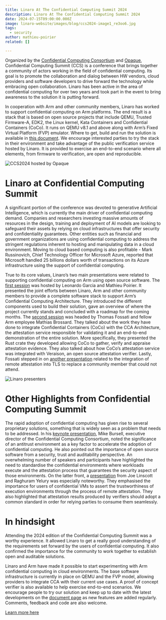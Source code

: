 ```yaml
---
title: Linaro At The Confidential Computing Summit 2024
description: Linaro At The Confidential Computing Summit 2024
date: 2024-07-15T09:00:00.000Z
image: linaro-website/images/blog/ccs2024-image1_re3oo6.jpg
tags:
  - security
author: mathieu-poirier
related: []

---
```

Organized by the [Confidential Computing Consortium](https://confidentialcomputing.io/) and [Opaque](https://www.opaque.co/), Confidential Computing Summit (CCS) is a conference that brings together a community of actors working in the field of confidential computing.  Its goal is to promote the collaboration and dialog between HW vendors, cloud providers and software developers to drive forward the technology while embracing open collaboration.  Linaro has been active in the area of confidential computing for over two years and took part in the event to bring awareness to the solution it is putting forward.   

In cooperation with Arm and other community members, Linaro has worked to support confidential computing on Arm platforms.  The end result is a stack that is based on open source projects that include QEMU, Trusted Firmware-A, EDK2, the Linux kernel, Kata Containers and Confidential Containers (CoCo).  It runs on QEMU v8.1 and above along with Arm’s Fixed Virtual Platform (FVP) emulator.  Where to get, build and run the solution is available in [this document](https://linaro.atlassian.net/wiki/spaces/QEMU/pages/29051027459/Building+an+RME+stack+for+QEMU).  We encourage interested parties to try the stack in their environment and take advantage of the public verification service hosted by Linaro.  It is provided to exercise an end-to-end scenario where all elements, from firmware to verification, are open and reproducible.

![CCS2024 hosted by Opaque](/linaro-website/images/blog/ccs2024-image2_jqfwcu.jpg)

# Linaro at Confidential Computing Summit
A significant portion of the conference was devoted to generative Artificial Intelligence, which is currently the main driver of confidential computing demand.  Companies and researchers investing massive amounts of resources in the design, training and deployment of AI models are looking to safeguard their assets by relying on cloud infrastructures that offer security and confidentiality guarantees.  Other entities such as financial and government organizations are using confidential computing to address the stringent regulations inherent to hosting and manipulating data in a cloud environment.  Moving to cloud based computing is also profitable - Mark Russinovich, Chief Technology Officer for Microsoft Azure, reported that Microsoft handled 25 billions dollars worth of transactions on its Azure infrastructure using the support of confidential computing.

True to its core values, Linaro’s two main presentations were related to supporting confidential computing on Arm using open source software.  The [first session](https://www.confidentialcomputingsummit.com/session/enabling-arm-confidential-compute-architecture-cca-on-open-source) was hosted by Leonardo Garcia and Mathieu Poirier.  It presented the joint efforts between Linaro, Arm and other community members to provide a complete software stack to support Arm’s Confidential Computing Architecture.  They introduced the different components used to build their solution, gave an overview of where the project currently stands and concluded with a roadmap for the coming months.  The [second session](https://www.confidentialcomputingsummit.com/session/moving-beyond-vms-with-coco-on-arm) was headed by Thomas Fossati and fellow Arm employee Mathias Brossard.  They talked about the work they have done to integrate Confidential Containers (CoCo) with the CCA Architecture, the attestation service responsible for validating it and an end-to-end demonstration of the entire solution.  More specifically, they presented the Rust crate they developed allowing CoCo to gather, verify and appraise attestation evidence.  They also talked about how CoCo’s attestation service was integrated with Veraison, an open source attestation verifier.  Lastly, Fossati stepped in on [another presentation](https://www.confidentialcomputingsummit.com/session/attested-tls-and-formalization) related to the integration of remote attestation into TLS to replace a community member that could not attend.

![Linaro presenters](/linaro-website/images/blog/ccs2024-image3_wcphyy.jpg)

# Other Highlights from Confidential Computing Summit
The rapid adoption of confidential computing has given rise to several proprietary solutions, something that is widely seen as a problem that needs to be addressed.  In his [keynote presentation](https://youtu.be/rKVFDzZ937I), Mike Bursell, executive director of the Confidential Computing Consortium, noted the significance of an antitrust environment as a key factor to accelerate the adoption of confidential computing.  He also pointed out the importance of open source software from a security, trust and auditability perspective.  An overwhelming number of speakers and participants have highlighted the need to standardise the confidential environments where workloads execute and the attestation process that guarantees the security aspect of those environments.  On the latter front, a [presentation](https://www.confidentialcomputingsummit.com/session/towards-the-goal-of-confidential-computing-cc-ubiquity-interoperability-efforts-by-microsoft-and-intel-towards-attestation-standardization) from Joe Linscott and Raghuram Yelury was especially noteworthy.  They emphasised the importance for users of confidential VMs to assert the trustworthiness of execution environments through the process of remote attestation.  They also highlighted that attestation results produced by verifiers should adopt a common standard in order for relying parties to consume them seamlessly. 

# In hindsight
Attending the 2024 edition of the Confidential Computing Summit was a worthy experience. It allowed Linaro to get a really good understanding of the requirements set forward by the users of confidential computing. It also confirmed the importance for the community to work together to establish open and auditable solutions. 

Linaro and Arm have made it possible to start experimenting with Arm confidential computing in cloud environments. The base software infrastructure is currently in place on QEMU and the FVP model, allowing providers to integrate CCA with their current use cases. A proof of concept verifier is also available to help exercise end-to-end scenarios. We encourage people to try our solution and keep up to date with the latest developments on the [document page](https://linaro.atlassian.net/wiki/spaces/QEMU/pages/29051027459/Building+an+RME+stack+for+QEMU) as new features are added regularly. Comments, feedback and code are also welcome.

[Learn more here](https://linaro.atlassian.net/wiki/spaces/QEMU/pages/29051027459/Building+an+RME+stack+for+QEMU)
